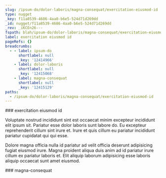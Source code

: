 ```yaml
---
slug: /ipsum-do/dolor-laboris/magna-consequat/exercitation-eiusmod-id
type: nugget
_key: f11a8539-4686-4aa0-b6e5-524d71d269dd
_id: nugget/f11a8539-4686-4aa0-b6e5-524d71d269dd
_rev: _iKCEn26---
fspath: blah/ipsum-do/dolor-laboris/magna-consequat/exercitation-eiusmod-id.md
label: exercitation eiusmod id
pageRefs: {}
breadcrumbs:
  - - label: ipsum-do
      shortlabel: null
      _key: '12414966'
    - label: dolor-laboris
      shortlabel: null
      _key: '12415068'
    - label: magna-consequat
      shortlabel: null
      _key: '12415129'
paths:
  - /ipsum-do/dolor-laboris/magna-consequat/exercitation-eiusmod-id
---
```


<NuggetArea>
<Nugget slug="/ipsum-do/dolor-laboris/magna-consequat/exercitation-eiusmod-id" type="nugget" _key="f11a8539-4686-4aa0-b6e5-524d71d269dd" _id="nugget/f11a8539-4686-4aa0-b6e5-524d71d269dd" _rev="_iKCEn26---" fspath="blah/ipsum-do/dolor-laboris/magna-consequat/exercitation-eiusmod-id.md" label="exercitation eiusmod id" paths="/ipsum-do/dolor-laboris/magna-consequat/exercitation-eiusmod-id">
<NuggetBody>
### exercitation eiusmod id

Voluptate nostrud incididunt sint est occaecat minim excepteur incididunt elit ipsum sit. Pariatur esse dolor laboris sunt labore do. Eu excepteur reprehenderit cillum sint irure et. Irure et quis cillum eu pariatur incididunt pariatur cupidatat qui qui esse.

Dolore magna officia nulla id pariatur ad velit officia deserunt adipisicing fugiat eiusmod irure. Magna proident aliqua duis anim ad id pariatur irure cillum ex pariatur laboris et. Elit aliquip laborum adipisicing esse laboris aliquip occaecat sunt amet eiusmod.

</NuggetBody>
<Breadcrumbs>
<Crumbs>
<Crumb _key="12414966" label="ipsum-do" /><Crumb _key="12415068" label="dolor-laboris" /><Crumb _key="12415129" label="magna-consequat" />
</Crumbs>
</Breadcrumbs>
</Nugget>

<NuggetsInbound>
</NuggetsInbound>
<NuggetsOutbound>
</NuggetsOutbound>
</NuggetArea>
<PassagesInbound>
<Passage direction="inbound" type="passage" _key="12415129" _id="passage/12415129" _rev="_iKCEn22--A" label="magna-consequat" passage="magna-consequat" fspath="blah/ipsum-do/dolor-laboris/magna-consequat" paths="/ipsum-do/dolor-laboris/magna-consequat" slug="/ipsum-do/dolor-laboris/magna-consequat">
<NuggetBody>
### magna-consequat

</NuggetBody>
<Breadcrumbs>
<Crumbs>
<Crumb _key="12414966" label="ipsum-do" /><Crumb _key="12415068" label="dolor-laboris" />
</Crumbs>
</Breadcrumbs>
</Passage>

</PassagesInbound>
<PassagesOutbound>
</PassagesOutbound>